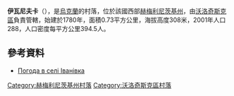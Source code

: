 {{coord|49|42|3|N|26|27|53|E|scale:100000|display=title}}

'''伊瓦尼夫卡'''（{{lang-uk|Іванівка}}），是[[烏克蘭|烏克蘭]]的村落，位於該國西部[[赫梅利尼茨基州|赫梅利尼茨基州]]，由[[沃洛奇斯克區|沃洛奇斯克區]]負責管轄，始建於1780年，面積0.73平方公里，海拔高度308米，2001年人口288，人口密度每平方公里394.5人。

==參考資料==
* [http://weather.in.ua/ua/hmel'nickaja/9333 Погода в селі Іванівка] {{Wayback|url=http://weather.in.ua/ua/hmel%27nickaja/9333 |date=20111220140207 }}

{{DEFAULTSORT:Іванівка}}
[[Category:赫梅利尼茨基州村落|Category:赫梅利尼茨基州村落]]
[[Category:沃洛奇斯克區村落|Category:沃洛奇斯克區村落]]


{{Khmelnytskyi-geo-stub}}